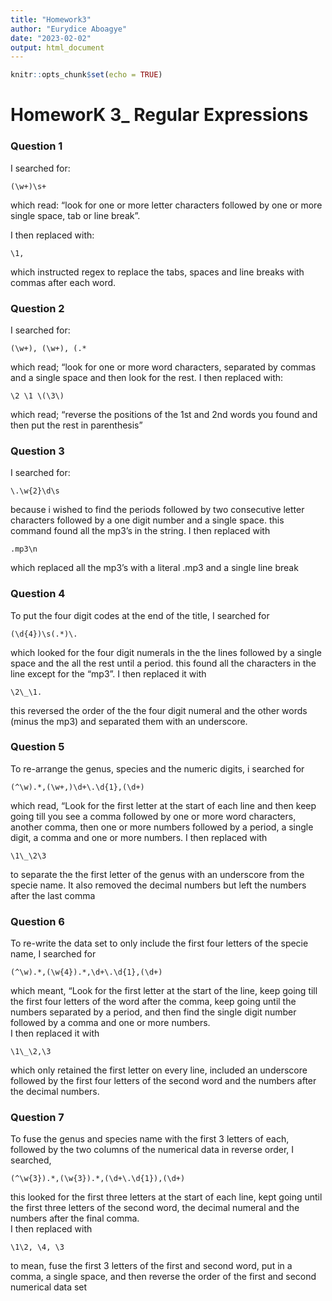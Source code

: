 ```yaml
---
title: "Homework3"
author: "Eurydice Aboagye"
date: "2023-02-02"
output: html_document
---
```

```r
knitr::opts_chunk$set(echo = TRUE)
```




# HomeworK 3_ Regular Expressions     



### Question 1  

I searched for: 
```
(\w+)\s+ 
```
which read:   "look for one or more letter characters followed by one or more single space, tab or line break".


I then replaced with:
```
\1,

```

which instructed regex to replace the tabs, spaces and line breaks with commas after each word.



### Question 2


I searched for: 
```
(\w+), (\w+), (.* 

```
which read; "look for one or more word characters, separated by commas and a single space and then look for the rest. I then replaced with: 
```
\2 \1 \(\3\)
```

which read; "reverse the positions of the 1st and 2nd words you found and then put the rest in parenthesis"


### Question 3  

I searched for:

```
\.\w{2}\d\s 
```
because i wished to find the periods followed by two consecutive letter characters followed by a one digit number and a single space. this command found all the mp3's in the string.  I then replaced with 
```
.mp3\n 
```
which replaced all the mp3's with a literal .mp3 and a single line break



### Question 4


To put the four digit codes at the end of the title, I searched for 
```
(\d{4})\s(.*)\. 
```
which looked for the four digit numerals in the the lines followed by a single space and the all the rest until a period. this found all the characters in the line except for the "mp3". I then replaced it with
```
\2\_\1.
```
this reversed the order of the the four digit numeral and the other words (minus the mp3) and separated them with an underscore.



### Question 5  

To re-arrange the genus, species and the numeric digits, i searched for 
```
(^\w).*,(\w+,)\d+\.\d{1},(\d+) 
```
which read, "Look for the first letter at the start of each line and then keep going till you see a comma followed by one or more word characters, another comma, then one or more numbers followed by a period, a single digit, a comma and one or more numbers. I then replaced with
```
\1\_\2\3
```
to separate the the first letter of the genus with an underscore from the specie name. It also removed the decimal numbers but left the numbers after the last comma



### Question 6  


To re-write the data set to only include the first four letters of the specie name, I searched for
```
(^\w).*,(\w{4}).*,\d+\.\d{1},(\d+) 
```
which meant, "Look for the first letter at the start of the line, keep going till the first four letters of the word after the comma, keep going until the numbers separated by a period, and then find the single digit number followed by a comma and one or more numbers.   
I then replaced it with 
```
\1\_\2,\3 
```
which only retained the first letter on every line, included an underscore followed by the first four letters of the second word and the numbers after the decimal numbers.


### Question 7

To fuse the genus and species name with the first 3 letters of each, followed by the two columns of the numerical data in reverse order, I searched,
```
(^\w{3}).*,(\w{3}).*,(\d+\.\d{1}),(\d+)
```

this looked for the first three letters at the start of each line, kept going until the first three letters of the second word, the decimal numeral and the numbers after the final comma.  
I then replaced with
```
\1\2, \4, \3
```
to mean, fuse the first 3 letters of the first and second word, put in a comma, a single space, and then reverse the order of the first and second numerical data set











